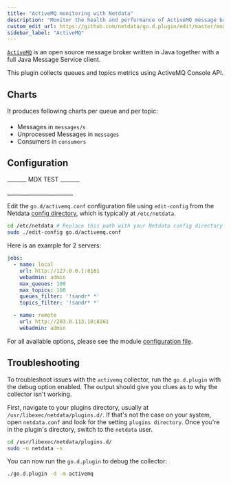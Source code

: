 ```yaml
---
title: "ActiveMQ monitoring with Netdata"
description: "Monitor the health and performance of ActiveMQ message brokers with zero configuration, per-second metric granularity, and interactive visualizations."
custom_edit_url: https://github.com/netdata/go.d.plugin/edit/master/modules/activemq/README.md
sidebar_label: "ActiveMQ"
---
```




[`ActiveMQ`](https://activemq.apache.org/) is an open source message broker written in Java together with a full Java
Message Service client.

This plugin collects queues and topics metrics using ActiveMQ Console API.

## Charts

It produces following charts per queue and per topic:

####
- Messages in `messages/s` 
- Unprocessed Messages in `messages`
- Consumers in `consumers`

## Configuration
_______ MDX TEST _______

<Config/>
________________________

Edit the `go.d/activemq.conf` configuration file using `edit-config` from the
Netdata [config directory](/docs/configure/nodes), which is typically at `/etc/netdata`.

```bash
cd /etc/netdata # Replace this path with your Netdata config directory
sudo ./edit-config go.d/activemq.conf
```

Here is an example for 2 servers:

```yaml
jobs:
  - name: local
    url: http://127.0.0.1:8161
    webadmin: admin
    max_queues: 100
    max_topics: 100
    queues_filter: '!sandr* *'
    topics_filter: '!sandr* *'

  - name: remote
    url: http://203.0.113.10:8161
    webadmin: admin
```

For all available options, please see the
module [configuration file](https://github.com/netdata/go.d.plugin/blob/master/config/go.d/activemq.conf).

## Troubleshooting

To troubleshoot issues with the `activemq` collector, run the `go.d.plugin` with the debug option enabled. The output
should give you clues as to why the collector isn't working.

First, navigate to your plugins directory, usually at `/usr/libexec/netdata/plugins.d/`. If that's not the case on your
system, open `netdata.conf` and look for the setting `plugins directory`. Once you're in the plugin's directory, switch
to the `netdata` user.

```bash
cd /usr/libexec/netdata/plugins.d/
sudo -u netdata -s
```

You can now run the `go.d.plugin` to debug the collector:

```bash
./go.d.plugin -d -m activemq
```
